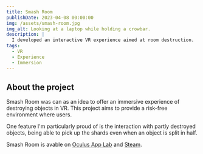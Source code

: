 ```yaml
---
title: Smash Room
publishDate: 2023-04-08 00:00:00
img: /assets/smash-room.jpg
img_alt: Looking at a laptop while holding a crowbar.
description: |
  I developed an interactive VR experience aimed at room destruction.
tags:
  - VR
  - Experience
  - Immersion
---
```



## About the project

Smash Room was can as an idea to offer an immersive experience of destroying objects in VR. This project aims to provide a risk-free environment where users.

One feature I'm particularly proud of is the interaction with partly destroyed objects, being able to pick up the shards even when an object is split in half.

<YouTube id="g15U5av2PVY" />

Smash Room is avable on [Oculus App Lab](https://www.oculus.com/deeplink/?action=view&path=/app/5525534314159952&ref=oculus_desktop) and [Steam](https://store.steampowered.com/app/2370100/Smash_Room/).